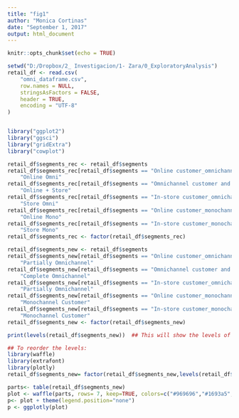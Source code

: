 ```yaml
---
title: "fig1"
author: "Monica Cortinas"
date: "September 1, 2017"
output: html_document
---
```


```r
knitr::opts_chunk$set(echo = TRUE)
```

```r
setwd("D:/Dropbox/2_ Investigacion/1- Zara/0_ExploratoryAnalysis")
retail_df <- read.csv(
    "omni_dataframe.csv",
    row.names = NULL,
    stringsAsFactors = FALSE,
    header = TRUE,
    encoding = "UTF-8"
)


library("ggplot2")
library("ggsci")
library("gridExtra")
library("cowplot")

retail_df$segments_rec <- retail_df$segments
retail_df$segments_rec[retail_df$segments == "Online customer_omnichannel user"] <-
    "Online Omni"
retail_df$segments_rec[retail_df$segments == "Omnichannel customer and user"] <-
    "Online + Store"
retail_df$segments_rec[retail_df$segments == "In-store customer_omnichannel user"] <-
    "Store Omni"
retail_df$segments_rec[retail_df$segments == "Online customer_monochannel user"] <-
    "Online Mono"
retail_df$segments_rec[retail_df$segments == "In-store customer_monochannel user"] <-
    "Store Mono"
retail_df$segments_rec <- factor(retail_df$segments_rec)

retail_df$segments_new <- retail_df$segments
retail_df$segments_new[retail_df$segments == "Online customer_omnichannel user"] <-
    "Partially Omnichannel"
retail_df$segments_new[retail_df$segments == "Omnichannel customer and user"] <-
    "Complete Omnichannel"
retail_df$segments_new[retail_df$segments == "In-store customer_omnichannel user"] <-
    "Partially Omnichannel"
retail_df$segments_new[retail_df$segments == "Online customer_monochannel user"] <-
    "Monochannel Customer"
retail_df$segments_new[retail_df$segments == "In-store customer_monochannel user"] <-
    "Monochannel Customer"
retail_df$segments_new <- factor(retail_df$segments_new)

print(levels(retail_df$segments_new))  ## This will show the levels of x are "Levels: a b c d e"

## To reorder the levels:
library(waffle)
library(extrafont)
library(plotly)
retail_df$segments_new= factor(retail_df$segments_new,levels(retail_df$segments_new)[c(2,3,1)])

parts<- table(retail_df$segments_new)
plot <- waffle(parts, rows= 7, keep=TRUE, colors=c("#969696","#1693a5", "#1879bf"), legend_pos="bottom")
p<- plot + theme(legend.position="none")
p <- ggplotly(plot)

```
